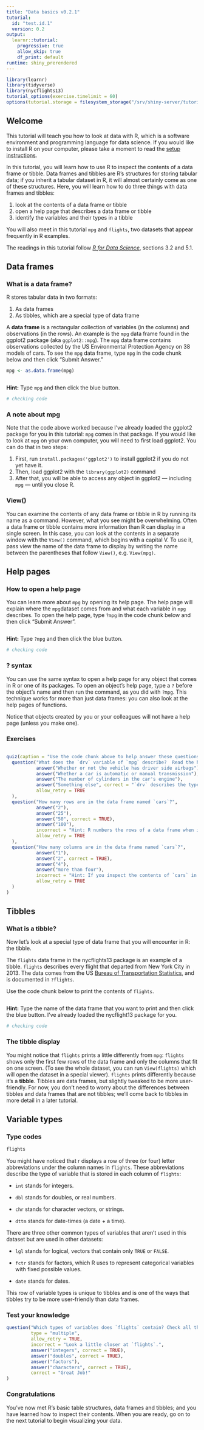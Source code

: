 ---
title: "Data basics v0.2.1"
tutorial: 
  id: "test.id.1"
  version: 0.2
output: 
  learnr::tutorial:
    progressive: true
    allow_skip: true
    df_print: default
runtime: shiny_prerendered
---

```{r setup, include=FALSE}
library(learnr)
library(tidyverse)
library(nycflights13)
tutorial_options(exercise.timelimit = 60)
options(tutorial.storage = filesystem_storage("/srv/shiny-server/tutorials/AAA_storage", compress = TRUE))
```

## Welcome

This tutorial will teach you how to look at data with R, which is a software environment and programming language for data science. If you would like to install R on your computer, please take a moment to read the [setup instructions]().

In this tutorial, you will learn how to use R to inspect the contents of a data frame or tibble. Data frames and tibbles are R's structures for storing tabular data; if you inherit a tabular dataset in R, it will almost certainly come as one of these structures. Here, you will learn how to do three things with data frames and tibbles:

1. look at the contents of a data frame or tibble
2. open a help page that describes a data frame or tibble
3. identify the variables and their types in a tibble 

You will also meet in this tutorial `mpg` and `flights`, two datasets that appear frequently in R examples. 

The readings in this tutorial follow [_R for Data Science_](http://r4ds.had.co.nz/), sections 3.2 and 5.1. 

## Data frames

### What is a data frame?

R stores tabular data in two formats:

1. As data frames
2. As tibbles, which are a special type of data frame

A __data frame__ is a rectangular collection of variables (in the columns) and observations (in the rows). An example is the `mpg` data frame found in the ggplot2 package (aka `ggplot2::mpg`). The `mpg` data frame contains observations collected by the US Environmental Protection Agency on 38 models of cars. To see the `mpg` data frame, type `mpg` in the code chunk below and then click "Submit Answer."

```{r mpg-setup}
mpg <- as.data.frame(mpg)
```

```{r mpg, exercise = TRUE}

```

<div id="mpg-hint">
**Hint:** Type `mpg` and then click the blue button.
</div>

```{r mpg-check, echo = FALSE}
# checking code
```

### A note about mpg

Note that the code above worked because I've already loaded the ggplot2 package for you in this tutorial: `mpg` comes in that package. If you would like to look at `mpg` on your own computer, you will need to first load ggplot2. You can do that in two steps:

1. First, run `install.packages('ggplot2')` to install ggplot2 if you do not yet have it.
2. Then, load ggplot2 with the `library(ggplot2)` command
3. After that, you will be able to access any object in ggplot2 — including `mpg` — until you close R. 

### View()

You can examine the contents of any data frame or tibble in R by running its name as a command. However, what you see might be overwhelming. Often a data frame or tibble contains more information than R can display in a single screen. In this case, you can look at the contents in a separate window with the `View()` command, which begins with a capital V. To use it, pass view the name of the data frame to display by writing the name between the parentheses that follow `View()`, e.g. `View(mpg)`.

## Help pages

### How to open a help page

You can learn more about `mpg` by opening its help page. The help page will explain where the `mpg`dataset comes from and what each variable in `mpg` describes. To open the help page, type `?mpg` in the code chunk below and then click "Submit Answer".

```{r help, exercise = TRUE}

```

<div id="help-hint">
**Hint:** Type `?mpg` and then click the blue button.
</div>

```{r help-check, echo = FALSE}
# checking code
```

### ? syntax

You can use the same syntax to open a help page for any object that comes in R or one of its packages. To open an object's help page, type a `?` before the object's name and then run the command, as you did with `?mpg`. This technique works for more than just data frames: you can also look at the help pages of functions. 

Notice that objects created by you or your colleagues will not have a help page (unless you make one).

### Exercises

```{r exercises1, exercise = TRUE}

```

```{r quiz1, echo = FALSE}
quiz(caption = "Use the code chunk above to help answer these questions.",
  question("What does the `drv` variable of `mpg` describe?  Read the help for `?mpg` to find out.",
           answer("Whether or not the vehicle has driver side airbags"), 
           answer("Whether a car is automatic or manual transmission"),
           answer("The number of cylinders in the car's engine"),
           answer("Something else", correct = "`drv` describes the type of drivetrain in a car: front wheel drive, rear wheel drive, or four wheel drive."), 
           allow_retry = TRUE
  ),
  question("How many rows are in the data frame named `cars`?",
           answer("2"), 
           answer("25"),
           answer("50", correct = TRUE),
           answer("100"),
           incorrect = "Hint: R numbers the rows of a data frame when it displays the contents of a data frame. As a result, you can spot the number of rows in `cars` by examining `cars` in the code block above.", 
           allow_retry = TRUE
  ),
  question("How many columns are in the data frame named `cars`?",
           answer("1"), 
           answer("2", correct = TRUE),
           answer("4"),
           answer("more than four"),
           incorrect = "Hint: If you inspect the contents of `cars` in the code block above, it should be pretty easy to count the number of columns.", 
           allow_retry = TRUE
  )
)
```

## Tibbles

### What is a tibble?

Now let's look at a special type of data frame that you will encounter in R: the tibble.

The `flights` data frame in the nycflights13 package is an example of a tibble. `flights` describes every flight that departed from New York City in 2013. The data comes from the US [Bureau of Transportation Statistics](http://www.transtats.bts.gov/DatabaseInfo.asp?DB_ID=120&Link=0), and is documented in `?flights`.

Use the code chunk below to print the contents of `flights`.

```{r flights, exercise = TRUE}

```

<div id="flights-hint">
**Hint:** Type the name of the data frame that you want to print and then click the blue button. I've already loaded the nycflight13 package for you.
</div>

```{r flights-check}
# checking code
```

### The tibble display

You might notice that `flights` prints a little differently from `mpg`: `flights` shows only the first few rows of the data frame and only the columns that fit on one screen. (To see the whole dataset, you can run `View(flights)` which will open the dataset in a special viewer). `flights` prints differently because it's a __tibble__. Tibbles are data frames, but slightly tweaked to be more user-friendly. For now, you don't need to worry about the differences between tibbles and data frames that are not tibbles; we'll come back to tibbles in more detail in a later tutorial.

## Variable types

### Type codes
 
```{r flights3, exercise = TRUE, exercise.eval = TRUE}
flights
``` 
 
You might have noticed that r displays a row of three (or four) letter abbreviations under the column names in `flights`. These abbreviations describe the type of variable that is stored in each column of `flights`:

* `int` stands for integers.

* `dbl` stands for doubles, or real numbers.

* `chr` stands for character vectors, or strings.

* `dttm` stands for date-times (a date + a time).

There are three other common types of variables that aren't used in this dataset but are used in other datasets:

* `lgl` stands for logical, vectors that contain only `TRUE` or `FALSE`.

* `fctr` stands for factors, which R uses to represent categorical variables
  with fixed possible values.

* `date` stands for dates.

This row of variable types is unique to tibbles and is one of the ways that tibbles try to be more user-friendly than data frames.

### Test your knowledge

```{r quiz2, echo=FALSE}
question("Which types of variables does `flights` contain? Check all that apply.",
         type = "multiple",
         allow_retry = TRUE,
         incorrect = "Look a little closer at `flights`.",
         answer("integers", correct = TRUE),
         answer("doubles", correct = TRUE),
         answer("factors"),
         answer("characters", correct = TRUE),
         correct = "Great Job!"
)
```

### Congratulations

You've now met R's basic table structures, data frames and tibbles; and you have learned how to inspect their contents. When you are ready, go on to the next tutorial to begin visualizing your data.

